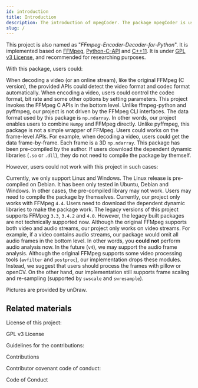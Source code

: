 ```yaml
---
id: introduction
title: Introduction
description: The introduction of mpegCoder. The package mpegCoder is used for encoding, decoding, receiving streams and pushing streams. This project is totally dependent on FFMpeg.
slug: /
---
```




This project is also named as "*FFmpeg-Encoder-Decoder-for-Python*". It is implemented based on [FFMpeg<IconExternalLink/>][link-ffmpeg], [Python-C-API<IconExternalLink/>][link-python-c-api] and [C++11<IconExternalLink/>][link-cpp11]. It is under [GPL v3 License<IconExternalLink/>][git-license], and recommended for researching purposes.

With this package, users could:

<KeenSlider>
  <FeatureCase
    Svg={require('/img/undraw_circuit_board_4c4d.svg').default}
    title='Make use of all FFMpeg video codec'>
    When decoding a video (or an online stream), like the original FFMpeg (C version), the provided APIs could detect the video format and codec format automatically. When encoding a video, users could control the codec format, bit rate and some other options by setting parameters.
  </FeatureCase>
  <FeatureCase
    Svg={require('/img/undraw_video_files_fu10.svg').default}
    title='Work with FFMpeg directly'>
    This project invokes the FFMpeg C APIs in the bottom level. Unlike <Link href='https://github.com/kkroening/ffmpeg-python' alt='ffmpeg-python'>ffmpeg-python<IconExternalLink/></Link> and <Link href='https://github.com/deuteronomy-works/pyffmpeg' alt='pyffmpeg'>pyffmpeg<IconExternalLink/></Link>, our project is not driven by the FFMpeg CLI interfaces. The data format used by this package is <Link href='https://numpy.org/doc/stable/reference/generated/numpy.ndarray.html' alt='np.ndarray'><code>np.ndarray</code><IconExternalLink/></Link>. In other words, our project enables users to combine <Link href='https://numpy.org' alt='Numpy'><code>Numpy</code><IconExternalLink/></Link> and FFMpeg directly.
  </FeatureCase>
  <FeatureCase
    Svg={require('/img/undraw_image_focus_wm20.svg').default}
    title='Frame-level APIs'>
    Unlike <Link href='https://github.com/deuteronomy-works/pyffmpeg' alt='pyffmpeg'>pyffmpeg<IconExternalLink/></Link>, this package is not a simple wrapper of FFMpeg. Users could works on the frame-level APIs. For example, when decoding a video, users could get the data frame-by-frame. Each frame is a 3D <Link href='https://numpy.org/doc/stable/reference/generated/numpy.ndarray.html' alt='np.ndarray'><code>np.ndarray</code><IconExternalLink/></Link>.
  </FeatureCase>
  <FeatureCase
    Svg={require('/img/undraw_completing_6bhr.svg').default}
    title='Pre-compiled package'>
    This package has been pre-compiled by the author. If users download the dependent dynamic libraries (<code>.so</code> or <code>.dll</code>), they do not need to compile the package by themself.
  </FeatureCase>
</KeenSlider>

However, users could not work with this project in such cases:

<KeenSlider>
  <FeatureCase
    Svg={require('/img/undraw_design_components_9vy6.svg').default}
    title='Platform limited'>
    Currently, we only support Linux and Windows. The Linux release is pre-compiled on Debian. It has been only tested in Ubuntu, Debian and Windows. In other cases, the pre-compiled library may not work. Users may need to compile the package by themselves.
  </FeatureCase>
  <FeatureCase
    Svg={require('/img/undraw_version_control_re_mg66.svg').default}
    title='Version limited'>
    Currently, our project only works with FFMpeg <code>4.4</code>. Users need to download the dependent dynamic libraries to make the package work. The legacy versions of this project supports FFMpeg <code>3.3</code>, <code>3.4.2</code> and <code>4.0</code>. However, the legacy built packages are not technically supported now.
  </FeatureCase>
  <FeatureCase
    Svg={require('/img/undraw_compose_music_ovo2.svg').default}
    title='Audio not supporte'>
    Although the original FFMpeg supports both video and audio streams, our project only works on video streams. For example, if a video contains audio streams, our package would omit all audio frames in the bottom level. In other words, you <b>could not</b> perform audio analysis now. In the future (<code>v4</code>), we may support the audio frame analysis.
  </FeatureCase>
  <FeatureCase
    Svg={require('/img/undraw_creativity_wqmm.svg').default}
    title='Filters not supported'>
    Although the original FFMpeg supports some video processing tools (<Link href='http://ffmpeg.org/doxygen/trunk/group__lavfi.html' alt='libavfilter'><code>avfilter</code><IconExternalLink/></Link> and <Link href='http://ffmpeg.org/doxygen/trunk/group__lpp.html' alt='libpostproc'><code>postproc</code><IconExternalLink/></Link>), our implementation drops these modules. Instead, we suggest that users should process the frames with <Link href='https://pypi.org/project/Pillow' alt='Pillow'>pillow<IconExternalLink/></Link> or <Link href='https://pypi.org/project/opencv-python' alt='OpenCV Python'>openCV<IconExternalLink/></Link>. On the other hand, our implementation still supports frame scaling and re-sampling (supported by <Link href='http://ffmpeg.org/doxygen/trunk/group__libsws.html' alt='libswscale'><code>swscale</code><IconExternalLink/></Link> and <Link href='http://ffmpeg.org/doxygen/trunk/group__lswr.html' alt='libswresample'><code>swresample</code><IconExternalLink/></Link>).
  </FeatureCase>
</KeenSlider>

<p className="right noemph">
  Pictures are provided by <Link href='https://undraw.co' alt='unDraw'>unDraw<IconExternalLink/></Link>.
</p>

## Related materials

License of this project:

<p>
  <DarkButton to="https://github.com/cainmagi/FFmpeg-Encoder-Decoder-for-Python/blob/master/LICENSE" icon={octLaw16}>
    GPL v3 License
  </DarkButton>
</p>

Guidelines for the contributions:

<p>
  <DarkButton to="https://github.com/cainmagi/FFmpeg-Encoder-Decoder-for-Python/blob/master/CONTRIBUTING.md" icon={octRepoForked16}>
    Contributions
  </DarkButton>
</p>

Contributor covenant code of conduct:

<p>
  <DarkButton to="https://github.com/cainmagi/FFmpeg-Encoder-Decoder-for-Python/blob/master/CODE_OF_CONDUCT.md" icon={octShareAndroid16}>
    Code of Conduct
  </DarkButton>
</p>


[git-ffmpeg-python]:https://github.com/kkroening/ffmpeg-python "ffmpeg-python"
[git-pyffmpeg]:https://github.com/deuteronomy-works/pyffmpeg "pyffmpeg"
[git-license]:https://github.com/cainmagi/FFmpeg-Encoder-Decoder-for-Python/blob/master/LICENSE
[link-cpp11]:https://en.cppreference.com/w/ "C++ 11"
[link-python-c-api]:https://docs.python.org/3/c-api/index.html "Python-C-API"
[link-ffmpeg]:https://ffmpeg.org "FFMpeg"
